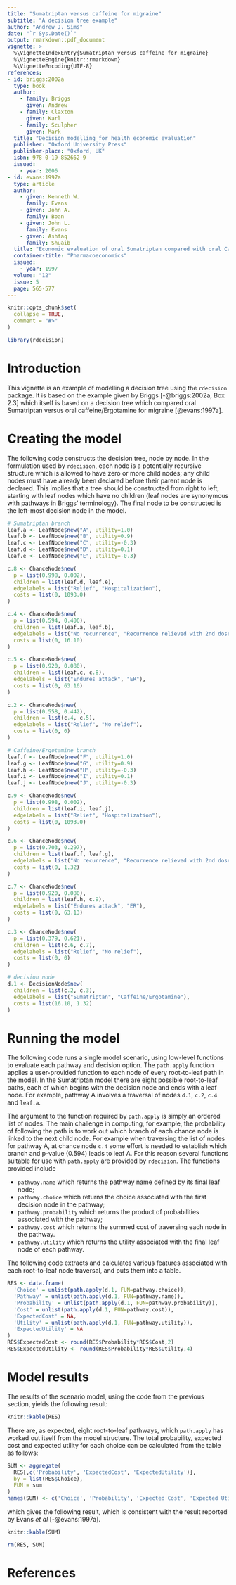 ---
title: "Sumatriptan versus caffeine for migraine"
subtitle: "A decision tree example"
author: "Andrew J. Sims"
date: "`r Sys.Date()`"
output: rmarkdown::pdf_document
vignette: >
  %\VignetteIndexEntry{Sumatriptan versus caffeine for migraine}
  %\VignetteEngine{knitr::rmarkdown}
  %\VignetteEncoding{UTF-8}
references:
- id: briggs:2002a
  type: book
  author:
    - family: Briggs
      given: Andrew
    - family: Claxton
      given: Karl
    - family: Sculpher
      given: Mark
  title: "Decision modelling for health economic evaluation"
  publisher: "Oxford University Press"
  publisher-place: "Oxford, UK"
  isbn: 978-0-19-852662-9
  issued:
    - year: 2006
- id: evans:1997a
  type: article
  author:
    - given: Kenneth W.
      family: Evans
    - given: John A.
      family: Boan
    - given: John L.
      family: Evans
    - given: Ashfaq
      family: Shuaib
  title: "Economic evaluation of oral Sumatriptan compared with oral Caffeine/Ergotamine for migraine"
  container-title: "Pharmacoeconomics"
  issued:
    - year: 1997
  volume: "12"
  issue: 5
  page: 565-577
---
```{r, include = FALSE}
knitr::opts_chunk$set(
  collapse = TRUE,
  comment = "#>"
)
```

```{r setup, echo=F}
library(rdecision)
```

# Introduction
This vignette is an example of modelling a decision tree using the `rdecision`
package. It is based on the example given by Briggs [-@briggs:2002a, Box 2.3] 
which itself is based on a decision tree which compared oral Sumatriptan versus
oral caffeine/Ergotamine for migraine [@evans:1997a].

# Creating the model
The following code constructs the decision tree, node by node. In the
formulation used by `rdecision`, each node is a potentially recursive
structure which is allowed to have zero or more child nodes; any child
nodes must have already been declared before their parent node is declared.
This implies that a tree should be constructed from right to left, starting
with leaf nodes which have no children (leaf nodes are synonymous with
pathways in Briggs' terminology). The final node to be constructed 
is the left-most decision node in the model.


```{r echo=T}
# Sumatriptan branch
leaf.a <- LeafNode$new("A", utility=1.0)
leaf.b <- LeafNode$new("B", utility=0.9)
leaf.c <- LeafNode$new("C", utility=-0.3)
leaf.d <- LeafNode$new("D", utility=0.1)
leaf.e <- LeafNode$new("E", utility=-0.3)

c.8 <- ChanceNode$new(
  p = list(0.998, 0.002),
  children = list(leaf.d, leaf.e),
  edgelabels = list("Relief", "Hospitalization"),
  costs = list(0, 1093.0)
)

c.4 <- ChanceNode$new(
  p = list(0.594, 0.406),
  children = list(leaf.a, leaf.b),
  edgelabels = list("No recurrence", "Recurrence relieved with 2nd dose"),
  costs = list(0, 16.10)
)

c.5 <- ChanceNode$new(
  p = list(0.920, 0.080),
  children = list(leaf.c, c.8),
  edgelabels = list("Endures attack", "ER"),
  costs = list(0, 63.16)
)

c.2 <- ChanceNode$new(
  p = list(0.558, 0.442),
  children = list(c.4, c.5),
  edgelabels = list("Relief", "No relief"),
  costs = list(0, 0)
)

# Caffeine/Ergotamine branch
leaf.f <- LeafNode$new("F", utility=1.0)
leaf.g <- LeafNode$new("G", utility=0.9)
leaf.h <- LeafNode$new("H", utility=-0.3)
leaf.i <- LeafNode$new("I", utility=0.1)
leaf.j <- LeafNode$new("J", utility=-0.3)

c.9 <- ChanceNode$new(
  p = list(0.998, 0.002),
  children = list(leaf.i, leaf.j),
  edgelabels = list("Relief", "Hospitalization"),
  costs = list(0, 1093.0)
)

c.6 <- ChanceNode$new(
  p = list(0.703, 0.297),
  children = list(leaf.f, leaf.g),
  edgelabels = list("No recurrence", "Recurrence relieved with 2nd dose"),
  costs = list(0, 1.32)
)

c.7 <- ChanceNode$new(
  p = list(0.920, 0.080),
  children = list(leaf.h, c.9),
  edgelabels = list("Endures attack", "ER"),
  costs = list(0, 63.13)
)

c.3 <- ChanceNode$new(
  p = list(0.379, 0.621),
  children = list(c.6, c.7),
  edgelabels = list("Relief", "No relief"),
  costs = list(0, 0)
)

# decision node
d.1 <- DecisionNode$new(
  children = list(c.2, c.3),
  edgelabels = list("Sumatriptan", "Caffeine/Ergotamine"),
  costs = list(16.10, 1.32)
)

```

# Running the model
The following code runs a single model scenario, using low-level
functions to evaluate each pathway and decision option. The
`path.apply` function applies a user-provided function to each
node of every root-to-leaf path in the model. In the Sumatriptan
model there are eight possible root-to-leaf paths, each of which
begins with the decision node and ends with a leaf node. For example,
pathway A involves a traversal of nodes `d.1`, `c.2`, `c.4` and
`leaf.a`. 

The argument to the function required by `path.apply` is simply an 
ordered list of nodes. The main challenge in computing, for example,
the probability of following the path is to work out which branch of
each chance node is linked to the next child node. For example when
traversing the list of nodes for pathway A, at chance node `c.4` some
effort is needed to establish which branch and p-value (0.594) leads
to leaf A. For this reason several functions suitable for use with
`path.apply` are provided by `rdecision`. The functions provided include

* `pathway.name` which returns the pathway name defined by its final
   leaf node;
* `pathway.choice` which returns the choice associated with the first
   decision node in the pathway;
* `pathway.probability` which returns the product of probabilities
   associated with the pathway;
* `pathway.cost` which returns the summed cost of traversing each 
   node in the pathway.
* `pathway.utility` which returns the utility associated with the final
   leaf node of each pathway.

The following code extracts and calculates various features associated
with each root-to-leaf node traversal, and puts them into a table.

```{r echo=T}
RES <- data.frame(
  'Choice' = unlist(path.apply(d.1, FUN=pathway.choice)),
  'Pathway' = unlist(path.apply(d.1, FUN=pathway.name)),
  'Probability' = unlist(path.apply(d.1, FUN=pathway.probability)),
  'Cost' = unlist(path.apply(d.1, FUN=pathway.cost)),
  'ExpectedCost' = NA,
  'Utility' = unlist(path.apply(d.1, FUN=pathway.utility)),
  'ExpectedUtility' = NA
)
RES$ExpectedCost <- round(RES$Probability*RES$Cost,2)
RES$ExpectedUtility <- round(RES$Probability*RES$Utility,4)
```

# Model results
The results of the scenario model, using the code from the previous section,
yields the following result:
```{r echo=F}
knitr::kable(RES)
```

There are, as expected, eight root-to-leaf pathways, which `path.apply` has 
worked out itself from the model structure. The total probability, expected
cost and expected utility for each choice can be calculated from the table
as follows:

```{r echo=T}
SUM <- aggregate(
  RES[,c('Probability', 'ExpectedCost', 'ExpectedUtility')],
  by = list(RES$Choice),
  FUN = sum
)
names(SUM) <- c('Choice', 'Probability', 'Expected Cost', 'Expected Utility')
```
which gives the following result, which is consistent with the result reported by
Evans *et al* [-@evans:1997a].

```{r echo=F}
knitr::kable(SUM)
```

```{r echo=F}
rm(RES, SUM)
```

# References

